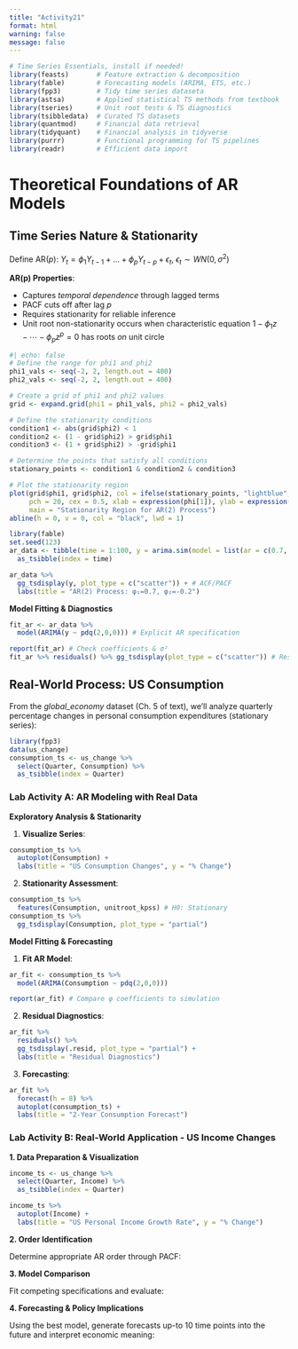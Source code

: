 ```yaml
---
title: "Activity21"
format: html
warning: false
message: false
---
```


```r
# Time Series Essentials, install if needed!
library(feasts)       # Feature extraction & decomposition
library(fable)        # Forecasting models (ARIMA, ETS, etc.)
library(fpp3)         # Tidy time series dataseta
library(astsa)        # Applied statistical TS methods from textbook
library(tseries)      # Unit root tests & TS diagnostics
library(tsibbledata)  # Curated TS datasets
library(quantmod)     # Financial data retrieval
library(tidyquant)    # Financial analysis in tidyverse
library(purrr)        # Functional programming for TS pipelines
library(readr)        # Efficient data import
```




# Theoretical Foundations of AR Models

## **Time Series Nature & Stationarity**

Define AR($p$): $Y_t = \phi_1 Y_{t-1} + \dots + \phi_p Y_{t-p} + \epsilon_t$, $\epsilon_t \sim WN(0,\sigma^2)$  


**AR(p) Properties**:

- Captures *temporal dependence* through lagged terms
- PACF cuts off after lag $p$
- Requires stationarity for reliable inference
- Unit root non-stationarity occurs when characteristic equation $1 - \phi_1 z - \cdots - \phi_p z^p = 0$ has roots *on* unit circle

```r
#| echo: false
# Define the range for phi1 and phi2
phi1_vals <- seq(-2, 2, length.out = 400)
phi2_vals <- seq(-2, 2, length.out = 400)

# Create a grid of phi1 and phi2 values
grid <- expand.grid(phi1 = phi1_vals, phi2 = phi2_vals)

# Define the stationarity conditions
condition1 <- abs(grid$phi2) < 1
condition2 <- (1 - grid$phi2) > grid$phi1
condition3 <- (1 + grid$phi2) > -grid$phi1

# Determine the points that satisfy all conditions
stationary_points <- condition1 & condition2 & condition3

# Plot the stationarity region
plot(grid$phi1, grid$phi2, col = ifelse(stationary_points, "lightblue", "white"),
     pch = 20, cex = 0.5, xlab = expression(phi[1]), ylab = expression(phi[2]),
     main = "Stationarity Region for AR(2) Process")
abline(h = 0, v = 0, col = "black", lwd = 1)
```


```r
library(fable)
set.seed(123)
ar_data <- tibble(time = 1:100, y = arima.sim(model = list(ar = c(0.7, -0.2)), n = 100)) %>% 
  as_tsibble(index = time)

ar_data %>% 
  gg_tsdisplay(y, plot_type = c("scatter")) + # ACF/PACF
  labs(title = "AR(2) Process: φ₁=0.7, φ₂=-0.2")
```

**Model Fitting & Diagnostics**  


```r
fit_ar <- ar_data %>% 
  model(ARIMA(y ~ pdq(2,0,0))) # Explicit AR specification

report(fit_ar) # Check coefficients & σ²
fit_ar %>% residuals() %>% gg_tsdisplay(plot_type = c("scatter")) # Residual diagnostics
```


## **Real-World Process: US Consumption**

From the *global_economy* dataset (Ch. 5 of text), we'll analyze quarterly percentage changes in personal consumption expenditures (stationary series):

```r
library(fpp3)
data(us_change)
consumption_ts <- us_change %>%
  select(Quarter, Consumption) %>%
  as_tsibble(index = Quarter)
```


### **Lab Activity A: AR Modeling with Real Data**

**Exploratory Analysis & Stationarity**

1. **Visualize Series**:

```r
consumption_ts %>%
  autoplot(Consumption) +
  labs(title = "US Consumption Changes", y = "% Change")
```

2. **Stationarity Assessment**:

```r
consumption_ts %>%
  features(Consumption, unitroot_kpss) # H0: Stationary
consumption_ts %>%
  gg_tsdisplay(Consumption, plot_type = "partial")
```

**Model Fitting & Forecasting**

1. **Fit AR Model**:

```r
ar_fit <- consumption_ts %>%
  model(ARIMA(Consumption ~ pdq(2,0,0)))

report(ar_fit) # Compare φ coefficients to simulation
```

2. **Residual Diagnostics**:

```r
ar_fit %>%
  residuals() %>%
  gg_tsdisplay(.resid, plot_type = "partial") +
  labs(title = "Residual Diagnostics")
```

3. **Forecasting**:

```r
ar_fit %>%
  forecast(h = 8) %>%
  autoplot(consumption_ts) +
  labs(title = "2-Year Consumption Forecast")
```



### **Lab Activity B: Real-World Application - US Income Changes**

**1. Data Preparation & Visualization**

```r
income_ts <- us_change %>%
  select(Quarter, Income) %>%
  as_tsibble(index = Quarter)

income_ts %>%
  autoplot(Income) +
  labs(title = "US Personal Income Growth Rate", y = "% Change")
```

**2. Order Identification**  

Determine appropriate AR order through PACF:

<!--

```r
income_ts %>%
  gg_tsdisplay(Income, plot_type = "partial", lag_max = 8) +
  labs(title = "Income Series Diagnostics")
```
-->



**3. Model Comparison**  

Fit competing specifications and evaluate:

<!--

```r
income_models <- income_ts %>%
  model(
    AR1 = ARIMA(Income ~ pdq(1,0,0)),
    AR2 = ARIMA(Income ~ pdq(2,0,0)),
    Auto = ARIMA(Income)
  )

glance(income_models) %>% arrange(AICc)
```

-->

**4. Forecasting & Policy Implications**  

Using the best model, generate forecasts up-to 10 time points into the future and interpret economic meaning:

<!--

```r
income_models %>%
  select(AR2) %>%
  forecast(h = 8) %>%
  autoplot(income_ts) +
  labs(title = "2-Year Income Growth Forecast",
       subtitle = "AR(2) Model Projection")
```


-->

<!--

## **Pedagogical Notes**

1. **Key Comparisons**:

- Contrast simulated vs real-world ACF/PACF patterns
- Highlight stationarity preservation in differenced series
- Discuss economic interpretation of persistence in consumption

2. **Common Pitfalls**:

- Overlooking residual correlation (indicates inadequate model order)
- Misinterpreting PACF spikes beyond lag p as significant
- Ignoring structural breaks in real data

3. **Extensions**:

- Compare AR model to ARIMA(2,1,0) on non-stationary original series
- Add exogenous predictors (Income, Savings) to create ARX model
- Implement rolling-origin forecast evaluation

-->


